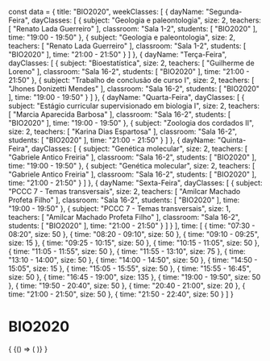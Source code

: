 const data = {
  title: "BIO2020",
  weekClasses: [
    {
      dayName: "Segunda-Feira",
      dayClasses: [
        {
          subject: "Geologia e paleontologia",
          size: 2,
          teachers: [
            "Renato Lada Guerreiro"
          ],
          classroom: "Sala 1-2",
          students: [
            "BIO2020"
          ],
          time: "19:00 - 19:50"
        },
        {
          subject: "Geologia e paleontologia",
          size: 2,
          teachers: [
            "Renato Lada Guerreiro"
          ],
          classroom: "Sala 1-2",
          students: [
            "BIO2020"
          ],
          time: "21:00 - 21:50"
        }
      ]
    },
    {
      dayName: "Terça-Feira",
      dayClasses: [
        {
          subject: "Bioestatística",
          size: 2,
          teachers: [
            "Guilherme de Loreno"
          ],
          classroom: "Sala 16-2",
          students: [
            "BIO2020"
          ],
          time: "21:00 - 21:50"
        },
        {
          subject: "Trabalho de conclusão de curso I",
          size: 2,
          teachers: [
            "Jhones Donizetti Mendes"
          ],
          classroom: "Sala 16-2",
          students: [
            "BIO2020"
          ],
          time: "19:00 - 19:50"
        }
      ]
    },
    {
      dayName: "Quarta-Feira",
      dayClasses: [
        {
          subject: "Estágio curricular supervisionado em biologia I",
          size: 2,
          teachers: [
            "Marcia Aparecida Barbosa"
          ],
          classroom: "Sala 16-2",
          students: [
            "BIO2020"
          ],
          time: "19:00 - 19:50"
        },
        {
          subject: "Zoologia dos cordados II",
          size: 2,
          teachers: [
            "Karina Dias Espartosa"
          ],
          classroom: "Sala 16-2",
          students: [
            "BIO2020"
          ],
          time: "21:00 - 21:50"
        }
      ]
    },
    {
      dayName: "Quinta-Feira",
      dayClasses: [
        {
          subject: "Genética molecular",
          size: 2,
          teachers: [
            "Gabriele Antico Freiria"
          ],
          classroom: "Sala 16-2",
          students: [
            "BIO2020"
          ],
          time: "19:00 - 19:50"
        },
        {
          subject: "Genética molecular",
          size: 2,
          teachers: [
            "Gabriele Antico Freiria"
          ],
          classroom: "Sala 16-2",
          students: [
            "BIO2020"
          ],
          time: "21:00 - 21:50"
        }
      ]
    },
    {
      dayName: "Sexta-Feira",
      dayClasses: [
        {
          subject: "PCCC 7 - Temas transversais",
          size: 2,
          teachers: [
            "Amilcar Machado Profeta Filho"
          ],
          classroom: "Sala 16-2",
          students: [
            "BIO2020"
          ],
          time: "19:00 - 19:50"
        },
        {
          subject: "PCCC 7 - Temas transversais",
          size: 1,
          teachers: [
            "Amilcar Machado Profeta Filho"
          ],
          classroom: "Sala 16-2",
          students: [
            "BIO2020"
          ],
          time: "21:00 - 21:50"
        }
      ]
    }
  ],
  time: [
    {
      time: "07:30 - 08:20",
      size: 50
    },
    {
      time: "08:20 - 09:10",
      size: 50
    },
    {
      time: "09:10 - 09:25",
      size: 15
    },
    {
      time: "09:25 - 10:15",
      size: 50
    },
    {
      time: "10:15 - 11:05",
      size: 50
    },
    {
      time: "11:05 - 11:55",
      size: 50
    },
    {
      time: "11:55 - 13:10",
      size: 75
    },
    {
      time: "13:10 - 14:00",
      size: 50
    },
    {
      time: "14:00 - 14:50",
      size: 50
    },
    {
      time: "14:50 - 15:05",
      size: 15
    },
    {
      time: "15:05 - 15:55",
      size: 50
    },
    {
      time: "15:55 - 16:45",
      size: 50
    },
    {
      time: "16:45 - 19:00",
      size: 135
    },
    {
      time: "19:00 - 19:50",
      size: 50
    },
    {
      time: "19:50 - 20:40",
      size: 50
    },
    {
      time: "20:40 - 21:00",
      size: 20
    },
    {
      time: "21:00 - 21:50",
      size: 50
    },
    {
      time: "21:50 - 22:40",
      size: 50
    }
  ]
}

# BIO2020

<div>
  {
    <BrowserOnly>
      {() => (
        <Grid
          title={data.title}
          weekClasses={data.weekClasses}
          time={data.time}
        />
      )}
    </BrowserOnly>
  }
</div>
